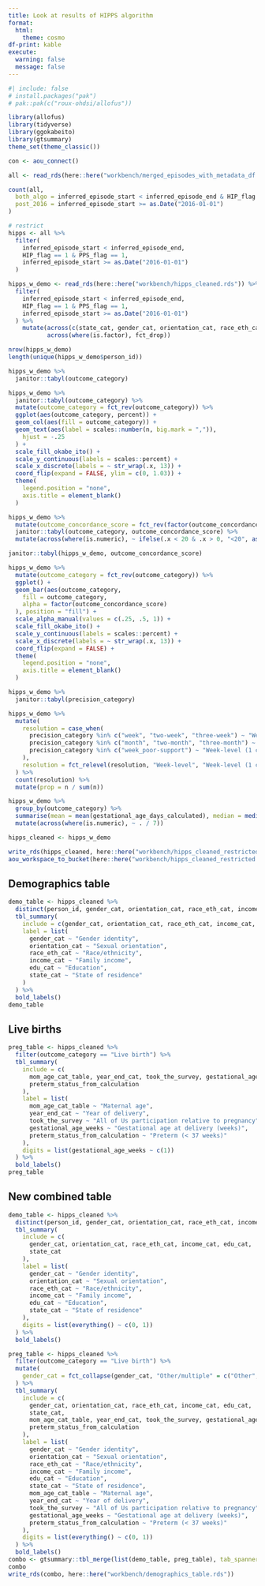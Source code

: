 ```yaml
---
title: Look at results of HIPPS algorithm
format:
  html:
    theme: cosmo
df-print: kable
execute: 
  warning: false
  message: false
---
```


```r
#| include: false
# install.packages("pak")
# pak::pak(c("roux-ohdsi/allofus"))
```

```r
library(allofus)
library(tidyverse)
library(ggokabeito)
library(gtsummary)
theme_set(theme_classic())
```

```r
con <- aou_connect()
```

```r
all <- read_rds(here::here("workbench/merged_episodes_with_metadata_df.rds"))

count(all,
  both_algo = inferred_episode_start < inferred_episode_end & HIP_flag == 1 & PPS_flag == 1,
  post_2016 = inferred_episode_start >= as.Date("2016-01-01")
)

# restrict
hipps <- all %>%
  filter(
    inferred_episode_start < inferred_episode_end,
    HIP_flag == 1 & PPS_flag == 1,
    inferred_episode_start >= as.Date("2016-01-01")
  )
```

```r
hipps_w_demo <- read_rds(here::here("workbench/hipps_cleaned.rds")) %>%
  filter(
    inferred_episode_start < inferred_episode_end,
    HIP_flag == 1 & PPS_flag == 1,
    inferred_episode_start >= as.Date("2016-01-01")
  ) %>% 
    mutate(across(c(state_cat, gender_cat, orientation_cat, race_eth_cat, marital_status_cat), fct_infreq),
           across(where(is.factor), fct_drop))

```

```r
nrow(hipps_w_demo)
length(unique(hipps_w_demo$person_id))
```

```r
hipps_w_demo %>%
  janitor::tabyl(outcome_category)
```

```r
hipps_w_demo %>%
  janitor::tabyl(outcome_category) %>%
  mutate(outcome_category = fct_rev(outcome_category)) %>%
  ggplot(aes(outcome_category, percent)) +
  geom_col(aes(fill = outcome_category)) +
  geom_text(aes(label = scales::number(n, big.mark = ",")),
    hjust = -.25
  ) +
  scale_fill_okabe_ito() +
  scale_y_continuous(labels = scales::percent) +
  scale_x_discrete(labels = ~ str_wrap(.x, 13)) +
  coord_flip(expand = FALSE, ylim = c(0, 1.03)) +
  theme(
    legend.position = "none",
    axis.title = element_blank()
  )
```

```r
hipps_w_demo %>%
  mutate(outcome_concordance_score = fct_rev(factor(outcome_concordance_score))) %>%
  janitor::tabyl(outcome_category, outcome_concordance_score) %>%
  mutate(across(where(is.numeric), ~ ifelse(.x < 20 & .x > 0, "<20", as.character(.x))))
```

```r
janitor::tabyl(hipps_w_demo, outcome_concordance_score)
```

```r
hipps_w_demo %>%
  mutate(outcome_category = fct_rev(outcome_category)) %>%
  ggplot() +
  geom_bar(aes(outcome_category,
    fill = outcome_category,
    alpha = factor(outcome_concordance_score)
  ), position = "fill") +
  scale_alpha_manual(values = c(.25, .5, 1)) +
  scale_fill_okabe_ito() +
  scale_y_continuous(labels = scales::percent) +
  scale_x_discrete(labels = ~ str_wrap(.x, 13)) +
  coord_flip(expand = FALSE) +
  theme(
    legend.position = "none",
    axis.title = element_blank()
  )
```

```r
hipps_w_demo %>%
  janitor::tabyl(precision_category)
```

```r
hipps_w_demo %>%
  mutate(
    resolution = case_when(
      precision_category %in% c("week", "two-week", "three-week") ~ "Week-level",
      precision_category %in% c("month", "two-month", "three-month") ~ "Month-level",
      precision_category %in% c("week_poor-support") ~ "Week-level (1 concept)", precision_category %in% c("non-specific") ~ "Non-specific"
    ),
    resolution = fct_relevel(resolution, "Week-level", "Week-level (1 concept)", "Month-level", "Non-specific")
  ) %>%
  count(resolution) %>%
  mutate(prop = n / sum(n))
```

```r
hipps_w_demo %>%
  group_by(outcome_category) %>%
  summarise(mean = mean(gestational_age_days_calculated), median = median(gestational_age_days_calculated), min = min(gestational_age_days_calculated), max = max(gestational_age_days_calculated), q1 = quantile(gestational_age_days_calculated, .01), q99 = quantile(gestational_age_days_calculated, .99)) %>%
  mutate(across(where(is.numeric), ~ . / 7))
```

```r
hipps_cleaned <- hipps_w_demo
```

```r
write_rds(hipps_cleaned, here::here("workbench/hipps_cleaned_restricted.rds"))
aou_workspace_to_bucket(here::here("workbench/hipps_cleaned_restricted.rds"))
```

## Demographics table

```r
demo_table <- hipps_cleaned %>%
  distinct(person_id, gender_cat, orientation_cat, race_eth_cat, income_cat, edu_cat, marital_status_cat, state_cat) %>%
  tbl_summary(
    include = c(gender_cat, orientation_cat, race_eth_cat, income_cat, edu_cat, state_cat),
    label = list(
      gender_cat ~ "Gender identity",
      orientation_cat ~ "Sexual orientation",
      race_eth_cat ~ "Race/ethnicity",
      income_cat ~ "Family income",
      edu_cat ~ "Education",
      state_cat ~ "State of residence"
    )
  ) %>%
  bold_labels()
demo_table
```

## Live births

```r
preg_table <- hipps_cleaned %>%
  filter(outcome_category == "Live birth") %>%
  tbl_summary(
    include = c(
      mom_age_cat_table, year_end_cat, took_the_survey, gestational_age_weeks,
      preterm_status_from_calculation
    ),
    label = list(
      mom_age_cat_table ~ "Maternal age",
      year_end_cat ~ "Year of delivery",
      took_the_survey ~ "All of Us participation relative to pregnancy",
      gestational_age_weeks ~ "Gestational age at delivery (weeks)",
      preterm_status_from_calculation ~ "Preterm (< 37 weeks)"
    ),
    digits = list(gestational_age_weeks ~ c(1))
  ) %>%
  bold_labels()
preg_table
```

## New combined table

```r
demo_table <- hipps_cleaned %>%
  distinct(person_id, gender_cat, orientation_cat, race_eth_cat, income_cat, edu_cat, marital_status_cat, state_cat) %>%
  tbl_summary(
    include = c(
      gender_cat, orientation_cat, race_eth_cat, income_cat, edu_cat,
      state_cat
    ),
    label = list(
      gender_cat ~ "Gender identity",
      orientation_cat ~ "Sexual orientation",
      race_eth_cat ~ "Race/ethnicity",
      income_cat ~ "Family income",
      edu_cat ~ "Education",
      state_cat ~ "State of residence"
    ),
    digits = list(everything() ~ c(0, 1))
  ) %>%
  bold_labels()

preg_table <- hipps_cleaned %>%
  filter(outcome_category == "Live birth") %>%
  mutate(
    gender_cat = fct_collapse(gender_cat, "Other/multiple" = c("Other", "Man"))
  ) %>%
  tbl_summary(
    include = c(
      gender_cat, orientation_cat, race_eth_cat, income_cat, edu_cat,
      state_cat,
      mom_age_cat_table, year_end_cat, took_the_survey, gestational_age_weeks,
      preterm_status_from_calculation
    ),
    label = list(
      gender_cat ~ "Gender identity",
      orientation_cat ~ "Sexual orientation",
      race_eth_cat ~ "Race/ethnicity",
      income_cat ~ "Family income",
      edu_cat ~ "Education",
      state_cat ~ "State of residence",
      mom_age_cat_table ~ "Maternal age",
      year_end_cat ~ "Year of delivery",
      took_the_survey ~ "All of Us participation relative to pregnancy",
      gestational_age_weeks ~ "Gestational age at delivery (weeks)",
      preterm_status_from_calculation ~ "Preterm (< 37 weeks)"
    ),
    digits = list(everything() ~ c(0, 1))
  ) %>%
  bold_labels()
combo <- gtsummary::tbl_merge(list(demo_table, preg_table), tab_spanner = c("Individuals", "Live births"))
combo
write_rds(combo, here::here("workbench/demographics_table.rds"))
```
